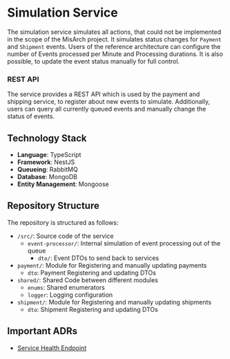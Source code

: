 # Simulation Service

The simulation service simulates all actions, that could not be implemented in the scope of the MisArch project.
It simulates status changes for `Payment` and `Shipment` events. Users of the reference architecture can configure the number of Events processed per Minute and Processing durations.
It is also possible, to update the event status manually for full control.

### REST API

The service provides a REST API which is used by the payment and shipping service, to register about new events to simulate. Additionally, users can query all currently queued events and manually change the status of events.

## Technology Stack

- **Language**: TypeScript
- **Framework**: NestJS
- **Queueing**: RabbitMQ
- **Database**: MongoDB
- **Entity Management**: Mongoose

## Repository Structure

The repository is structured as follows:

<div className="repository-structure" >

- `/src/`: Source code of the service
  - `event-processor/`: Internal simulation of event processing out of the queue
    - `dto/`: Event DTOs to send back to services
- `payment/`: Module for Registering and manually updating payments
  - `dto`: Payment Registering and updating DTOs
- `shared/`: Shared Code between different modules
  - `enums`: Shared enumerators
  - `logger`: Logging configuration
- `shipment/`: Module for Registering and manually updating shipments
  - `dto`: Shipment Registering and updating DTOs

</div>

## Important ADRs

- [Service Health Endpoint](/docs/docs/dev-manuals/adr/health-endpoint)

